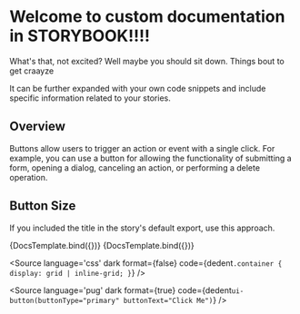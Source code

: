 
<Meta title="Usage Guidelines/Buttons" component={ButtonComponent} />


# Welcome to custom documentation in STORYBOOK!!!!

What's that, not excited? Well maybe you should sit down. Things bout to get craayze

It can be further expanded with your own code snippets and include specific information related to your stories.


## Overview

Buttons allow users to trigger an action or event with a single click. For example, you can use a button for allowing the functionality of submitting a form, opening a dialog, canceling an action, or performing a delete operation.

<Canvas>
  <Story id="design-system-components-actions-button--primary" />
</Canvas>

<Canvas>
  <Story id="design-system-components-actions-button--primary-2" />
</Canvas>

<Canvas>
  <Story id="design-system-components-actions-button--primary-3" />
</Canvas>

## Button Size

If you included the title in the story's default export, use this approach.

<Canvas>
  <Story
      id="design-system-components-actions-button--primary"
      name="Name of this component here"
      args={{
        buttonSize: 'small'
      }}>
      {DocsTemplate.bind({})}
  </Story>
  <Story
      id="design-system-components-actions-button--primary-3"
      name="Another name here"
      args={{
        buttonSize: 'large'
      }}>
      {DocsTemplate.bind({})}
  </Story>
</Canvas>

<ArgsTable of={ButtonComponent} />

<Source
  language='css'
  dark
  format={false}
  code={dedent`
     .container {
       display: grid | inline-grid;
     }
  `}
/>

<Source
  language='pug'
  dark
  format={true}
  code={dedent`
     ui-button(buttonType="primary" buttonText="Click Me")
  `}
/>

